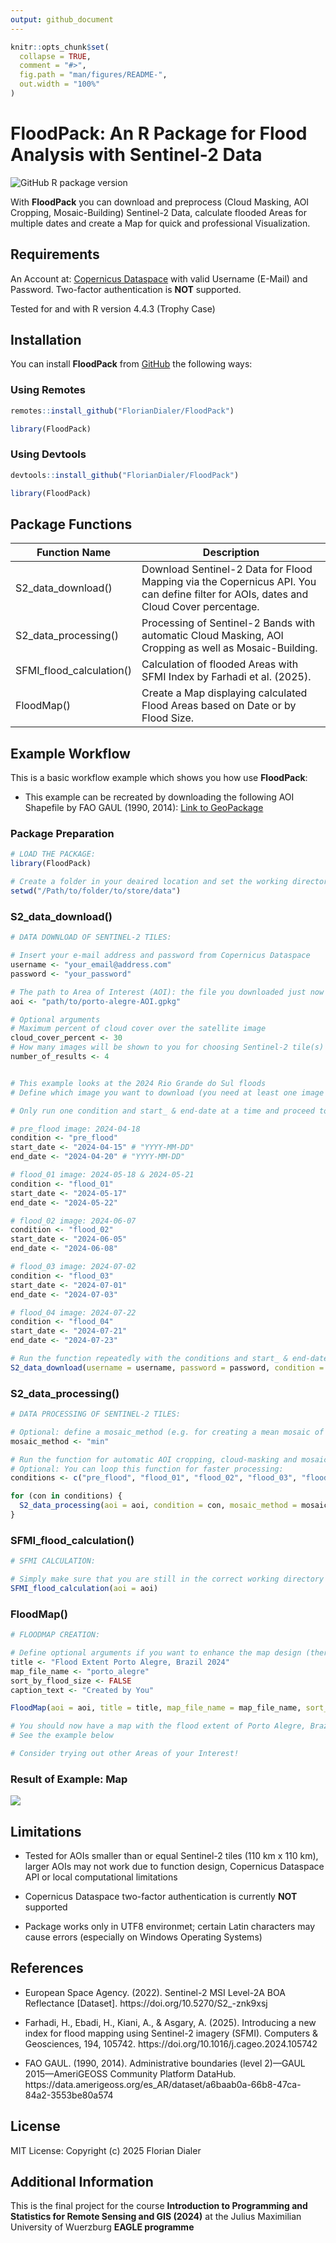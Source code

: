 ```yaml
---
output: github_document
---
```


<!-- README.md is generated from README.Rmd. Please edit that file -->

```r
knitr::opts_chunk$set(
  collapse = TRUE,
  comment = "#>",
  fig.path = "man/figures/README-",
  out.width = "100%"
)
```

# FloodPack: An R Package for Flood Analysis with Sentinel-2 Data

<img src="https://img.shields.io/github/r-package/v/FlorianDialer/FloodPack" alt="GitHub R package version"/>

With **FloodPack** you can download and preprocess (Cloud Masking, AOI Cropping, Mosaic-Building) Sentinel-2 Data, calculate flooded Areas for multiple dates and create a Map for quick and professional Visualization.

## Requirements

An Account at: [Copernicus Dataspace](https://dataspace.copernicus.eu/) with valid Username (E-Mail) and Password. Two-factor authentication is **NOT** supported.

Tested for and with R version 4.4.3 (Trophy Case)

## Installation

You can install **FloodPack** from [GitHub](https://github.com/) the following ways:

### Using Remotes

``` r
remotes::install_github("FlorianDialer/FloodPack")

library(FloodPack)
```

### Using Devtools

``` r
devtools::install_github("FlorianDialer/FloodPack")

library(FloodPack)
```

## Package Functions

| **Function Name** | **Description** |
|----------------------|--------------------------------------------------|
| S2_data_download() | Download Sentinel-2 Data for Flood Mapping via the Copernicus API. You can define filter for AOIs, dates and Cloud Cover percentage. |
| S2_data_processing() | Processing of Sentinel-2 Bands with automatic Cloud Masking, AOI Cropping as well as Mosaic-Building. |
| SFMI_flood_calculation() | Calculation of flooded Areas with SFMI Index by Farhadi et al. (2025). |
| FloodMap() | Create a Map displaying calculated Flood Areas based on Date or by Flood Size. |

## Example Workflow

This is a basic  workflow example which shows you how use **FloodPack**:

* This example can be recreated by downloading the following AOI Shapefile by FAO GAUL (1990, 2014): [Link to GeoPackage](https://1drv.ms/u/c/1bda63fd85cbfc63/EXSrkHSO-6dFuGRboezatA0BkoMTTt4wqjtwuER4nhD0mw?e=GPJsa2)

### Package Preparation

```r
# LOAD THE PACKAGE:
library(FloodPack)

# Create a folder in your deaired location and set the working directory to it
setwd("/Path/to/folder/to/store/data")

```

### S2_data_download()

```r
# DATA DOWNLOAD OF SENTINEL-2 TILES:

# Insert your e-mail address and password from Copernicus Dataspace
username <- "your_email@address.com"
password <- "your_password"

# The path to Area of Interest (AOI): the file you downloaded just now
aoi <- "path/to/porto-alegre-AOI.gpkg"

# Optional arguments
# Maximum percent of cloud cover over the satellite image
cloud_cover_percent <- 30
# How many images will be shown to you for choosing Sentinel-2 tile(s)
number_of_results <- 4


# This example looks at the 2024 Rio Grande do Sul floods 
# Define which image you want to download (you need at least one image as a "pre_flood" and a "flood_xx" raster generally)

# Only run one condition and start_ & end-date at a time and proceed to run S2_data_download() repeatedly to download the correct tiles

# pre_flood image: 2024-04-18
condition <- "pre_flood"
start_date <- "2024-04-15" # "YYYY-MM-DD"
end_date <- "2024-04-20" # "YYYY-MM-DD"

# flood_01 image: 2024-05-18 & 2024-05-21
condition <- "flood_01"
start_date <- "2024-05-17"
end_date <- "2024-05-22"

# flood_02 image: 2024-06-07
condition <- "flood_02"
start_date <- "2024-06-05"
end_date <- "2024-06-08"

# flood_03 image: 2024-07-02
condition <- "flood_03"
start_date <- "2024-07-01"
end_date <- "2024-07-03"

# flood_04 image: 2024-07-22
condition <- "flood_04"
start_date <- "2024-07-21"
end_date <- "2024-07-23"

# Run the function repeatedly with the conditions and start_ & end-date to download the correctly dated tiles
S2_data_download(username = username, password = password, condition = condition, start_date = start_date, end_date = end_date, aoi = aoi, cloud_cover_percent = cloud_cover_percent, number_of_results = number_of_results)
```

### S2_data_processing()

```r
# DATA PROCESSING OF SENTINEL-2 TILES:

# Optional: define a mosaic_method (e.g. for creating a mean mosaic of a "pre_flood" raster), Default: minimum values get chosen for most effectively removing cloud artifacts, for more options check out the help page
mosaic_method <- "min"

# Run the function for automatic AOI cropping, cloud-masking and mosaic creation (if necessary)
# Optional: You can loop this function for faster processing:
conditions <- c("pre_flood", "flood_01", "flood_02", "flood_03", "flood_04")

for (con in conditions) {
  S2_data_processing(aoi = aoi, condition = con, mosaic_method = mosaic_method)
}

```

### SFMI_flood_calculation()

```r
# SFMI CALCULATION:

# Simply make sure that you are still in the correct working directory and you can run the next function for calculating flood areas; otherwise specify function argument "path_to_rasters"
SFMI_flood_calculation(aoi = aoi)

```

### FloodMap()

```r
# FLOODMAP CREATION:

# Define optional arguments if you want to enhance the map design (there are more than displayed here)
title <- "Flood Extent Porto Alegre, Brazil 2024"
map_file_name <- "porto_alegre"
sort_by_flood_size <- FALSE
caption_text <- "Created by You"

FloodMap(aoi = aoi, title = title, map_file_name = map_file_name, sort_by_flood_size = sort_by_flood_size, caption_text = caption_text)

# You should now have a map with the flood extent of Porto Alegre, Brazil 2024 in your working directory flood_map folder
# See the example below

# Consider trying out other Areas of your Interest!
```

### Result of Example: Map

![](example_images/porto_alegre.png)


## Limitations

* Tested for AOIs smaller than or equal Sentinel-2 tiles (110 km x 110 km), larger AOIs may not work due to function design, Copernicus Dataspace API or local computational limitations

* Copernicus Dataspace two-factor authentication is currently **NOT** supported

* Package works only in UTF8 environmet; certain Latin characters may cause errors (especially on Windows Operating Systems)


## References

* European Space Agency. (2022). Sentinel-2 MSI Level-2A BOA Reflectance [Dataset]. https://doi.org/10.5270/S2_-znk9xsj

* Farhadi, H., Ebadi, H., Kiani, A., & Asgary, A. (2025). Introducing a new index for flood mapping using Sentinel-2 imagery (SFMI). Computers & Geosciences, 194, 105742. https://doi.org/10.1016/j.cageo.2024.105742

* FAO GAUL. (1990, 2014). Administrative boundaries (level 2)—GAUL 2015—AmeriGEOSS Community Platform DataHub. https://data.amerigeoss.org/es_AR/dataset/a6baab0a-66b8-47ca-84a2-3553be80a574



## License

MIT License: Copyright (c) 2025 Florian Dialer

## Additional Information

This is the final project for the course **Introduction to Programming and Statistics for Remote Sensing and GIS (2024)** at the Julius Maximilian University of Wuerzburg **EAGLE programme**
